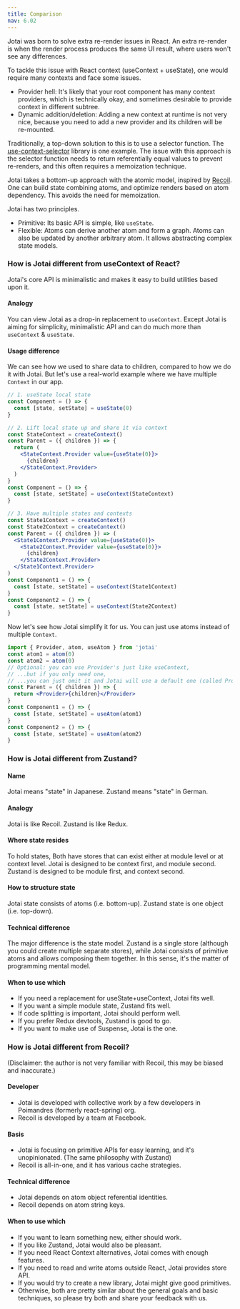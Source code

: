 ```yaml
---
title: Comparison
nav: 6.02
---
```


Jotai was born to solve extra re-render issues in React.
An extra re-render is when the render process produces the same UI result,
where users won't see any differences.

To tackle this issue with React context (useContext + useState),
one would require many contexts and face some issues.

- Provider hell: It's likely that your root component has many context providers, which is technically okay, and sometimes desirable to provide context in different subtree.
- Dynamic addition/deletion: Adding a new context at runtime is not very nice, because you need to add a new provider and its children will be re-mounted.

Traditionally, a top-down solution to this is to use a selector function.
The [use-context-selector](https://github.com/dai-shi/use-context-selector) library is one example.
The issue with this approach is the selector function needs to return
referentially equal values to prevent re-renders, and this often requires a memoization technique.

Jotai takes a bottom-up approach with the atomic model, inspired by [Recoil](https://recoiljs.org/).
One can build state combining atoms, and optimize renders based on atom dependency.
This avoids the need for memoization.

Jotai has two principles.

- Primitive: Its basic API is simple, like `useState`.
- Flexible: Atoms can derive another atom and form a graph. Atoms can also be updated by another arbitrary atom. It allows abstracting complex state models.

### How is Jotai different from useContext of React?

Jotai's core API is minimalistic and makes it easy to build utilities based upon it.

#### Analogy

You can view Jotai as a drop-in replacement to `useContext`. Except Jotai is aiming for simplicity, minimalistic API and can do much more than `useContext` & `useState`.

#### Usage difference

We can see how we used to share data to children, compared to how we do it with Jotai. But let's use a real-world example where we have multiple `Context` in our app.

```jsx
// 1. useState local state
const Component = () => {
  const [state, setState] = useState(0)
}

// 2. Lift local state up and share it via context
const StateContext = createContext()
const Parent = ({ children }) => {
  return (
    <StateContext.Provider value={useState(0)}>
      {children}
    </StateContext.Provider>
  )
}
const Component = () => {
  const [state, setState] = useContext(StateContext)
}

// 3. Have multiple states and contexts
const State1Context = createContext()
const State2Context = createContext()
const Parent = ({ children }) => (
  <State1Context.Provider value={useState(0)}>
    <State2Context.Provider value={useState(0)}>
      {children}
    </State2Context.Provider>
  </State1Context.Provider>
)
const Component1 = () => {
  const [state, setState] = useContext(State1Context)
}
const Component2 = () => {
  const [state, setState] = useContext(State2Context)
}
```

Now let's see how Jotai simplify it for us. You can just use atoms instead of multiple `Context`.

```jsx
import { Provider, atom, useAtom } from 'jotai'
const atom1 = atom(0)
const atom2 = atom(0)
// Optional: you can use Provider's just like useContext,
// ...but if you only need one,
// ...you can just omit it and Jotai will use a default one (called Provider-less mode).
const Parent = ({ children }) => {
  return <Provider>{children}</Provider>
}
const Component1 = () => {
  const [state, setState] = useAtom(atom1)
}
const Component2 = () => {
  const [state, setState] = useAtom(atom2)
}
```

### How is Jotai different from Zustand?

#### Name

Jotai means "state" in Japanese.
Zustand means "state" in German.

#### Analogy

Jotai is like Recoil.
Zustand is like Redux.

#### Where state resides

To hold states,
Both have stores that can exist either at module level or at context level.
Jotai is designed to be context first, and module second.
Zustand is designed to be module first, and context second.

#### How to structure state

Jotai state consists of atoms (i.e. bottom-up).
Zustand state is one object (i.e. top-down).

#### Technical difference

The major difference is the state model. Zustand is a single store (although you could create multiple separate stores), while Jotai consists of primitive atoms and allows composing them together. In this sense, it's the matter of programming mental model.

#### When to use which

- If you need a replacement for useState+useContext, Jotai fits well.
- If you want a simple module state, Zustand fits well.
- If code splitting is important, Jotai should perform well.
- If you prefer Redux devtools, Zustand is good to go.
- If you want to make use of Suspense, Jotai is the one.

### How is Jotai different from Recoil?

(Disclaimer: the author is not very familiar with Recoil, this may be biased and inaccurate.)

#### Developer

- Jotai is developed with collective work by a few developers in Poimandres (formerly react-spring) org.
- Recoil is developed by a team at Facebook.

#### Basis

- Jotai is focusing on primitive APIs for easy learning, and it's unopinionated. (The same philosophy with Zustand)
- Recoil is all-in-one, and it has various cache strategies.

#### Technical difference

- Jotai depends on atom object referential identities.
- Recoil depends on atom string keys.

#### When to use which

- If you want to learn something new, either should work.
- If you like Zustand, Jotai would also be pleasant.
- If you need React Context alternatives, Jotai comes with enough features.
- If you need to read and write atoms outside React, Jotai provides store API.
- If you would try to create a new library, Jotai might give good primitives.
- Otherwise, both are pretty similar about the general goals and basic techniques, so please try both and share your feedback with us.
